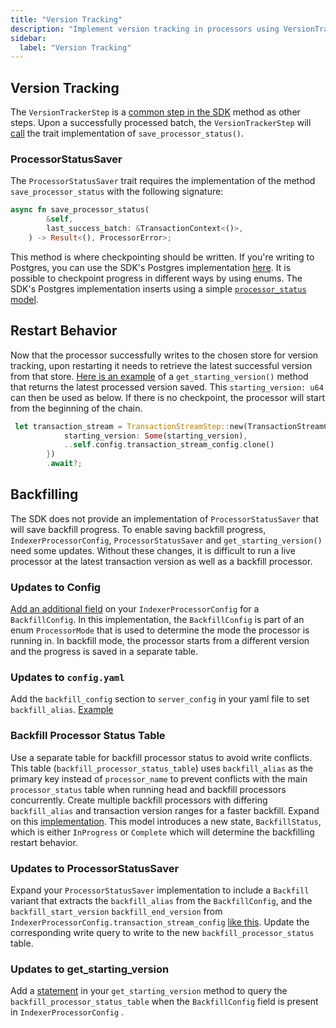 ```yaml
---
title: "Version Tracking"
description: "Implement version tracking in processors using VersionTrackerStep for reliable data processing state management"
sidebar:
  label: "Version Tracking"
---
```


## Version Tracking

The `VersionTrackerStep` is a [common step in the SDK](https://github.com/aptos-labs/aptos-indexer-processors-v2/blob/main/processor/src/processors/events/events_processor.rs#L125) method as other steps.  Upon a successfully processed batch, the `VersionTrackerStep` will [call](https://github.com/aptos-labs/aptos-indexer-processor-sdk/blob/main/aptos-indexer-processors-sdk/sdk/src/common_steps/version_tracker_step.rs#L57) the trait implementation of `save_processor_status()`.

### ProcessorStatusSaver

The `ProcessorStatusSaver` trait requires the implementation of the method `save_processor_status` with the following signature:

```rust
async fn save_processor_status(
        &self,
        last_success_batch: &TransactionContext<()>,
    ) -> Result<(), ProcessorError>;
```

This method is where checkpointing should be written.
If you're writing to Postgres, you can use the SDK's Postgres implementation [here](https://github.com/aptos-labs/aptos-indexer-processor-sdk/blob/main/aptos-indexer-processors-sdk/sdk/src/postgres/utils/checkpoint.rs#L66).
It is possible to checkpoint progress in different ways by using enums.
The SDK's Postgres implementation inserts using a simple [`processor_status` model](https://github.com/aptos-labs/aptos-indexer-processor-sdk/blob/main/aptos-indexer-processors-sdk/sdk/src/postgres/models/processor_status.rs).

## Restart Behavior

Now that the processor successfully writes to the chosen store for version tracking, upon restarting it needs to retrieve the latest successful version from that store.
[Here is an example](https://github.com/aptos-labs/aptos-indexer-processor-sdk/blob/main/aptos-indexer-processors-sdk/sdk/src/postgres/utils/checkpoint.rs#L118) of a `get_starting_version()` method that returns the latest processed version saved.
This `starting_version: u64` can then be used as below.
If there is no checkpoint, the processor will start from the beginning of the chain.

```rust
 let transaction_stream = TransactionStreamStep::new(TransactionStreamConfig {
            starting_version: Some(starting_version),
            ..self.config.transaction_stream_config.clone()
        })
        .await?;
```

## Backfilling

The SDK does not provide an implementation of `ProcessorStatusSaver` that will save backfill progress.
To enable saving backfill progress, `IndexerProcessorConfig`, `ProcessorStatusSaver` and `get_starting_version()` need some updates.
Without these changes, it is difficult to run a live processor at the latest transaction version as well as a backfill processor.

### Updates to Config

[Add an additional field](https://github.com/aptos-labs/aptos-indexer-processors-v2/blob/main/processor/src/config/processor_mode.rs#L29) on your `IndexerProcessorConfig` for a `BackfillConfig`.
In this implementation, the `BackfillConfig` is part of an enum `ProcessorMode` that is used to determine the mode the processor is running in.
In backfill mode, the processor starts from a different version and the progress is saved in a separate table.

### Updates to `config.yaml`

Add the `backfill_config` section to `server_config` in your yaml file to set `backfill_alias`. [Example](https://github.com/aptos-labs/aptos-indexer-processors-v2/blob/main/processor/example-backfill-config.yaml)

### Backfill Processor Status Table

Use a separate table for backfill processor status to avoid write conflicts. This table (`backfill_processor_status_table`) uses `backfill_alias` as the primary key instead of `processor_name` to prevent conflicts with the main `processor_status` table when running head and backfill processors concurrently.
Create multiple backfill processors with differing `backfill_alias` and transaction version ranges for a faster backfill.
Expand on this [implementation](https://github.com/aptos-labs/aptos-indexer-processors-v2/blob/main/processor/src/db/backfill_processor_status.rs).
This model introduces a new state, `BackfillStatus`, which is either `InProgress` or `Complete` which will determine the backfilling restart behavior.

### Updates to ProcessorStatusSaver

Expand your `ProcessorStatusSaver` implementation to include a `Backfill` variant that extracts the `backfill_alias` from the `BackfillConfig`, and the `backfill_start_version` `backfill_end_version` from `IndexerProcessorConfig.transaction_stream_config` [like this](https://github.com/aptos-labs/aptos-indexer-processors-v2/blob/main/processor/src/processors/processor_status_saver.rs#L96).
Update the corresponding write query to write to the new `backfill_processor_status` table.

### Updates to get\_starting\_version

Add a [statement](https://github.com/aptos-labs/aptos-indexer-processors-v2/blob/main/processor/src/processors/processor_status_saver.rs#L190) in your `get_starting_version` method to query the `backfill_processor_status_table` when the `BackfillConfig` field is present in `IndexerProcessorConfig` .
